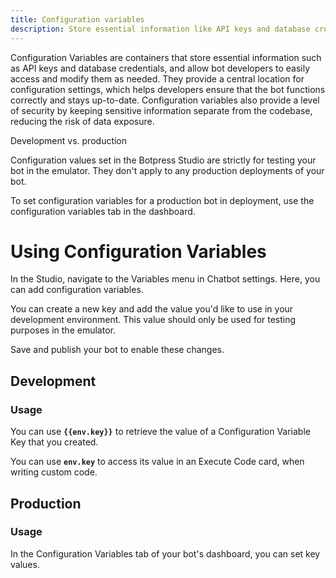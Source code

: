 ```yaml
---
title: Configuration variables
description: Store essential information like API keys and database credentials.
---
```


Configuration Variables are containers that store essential information such as API keys and database credentials, and allow bot developers to easily access and modify them as needed. They provide a central location for configuration settings, which helps developers ensure that the bot functions correctly and stays up-to-date. Configuration variables also provide a level of security by keeping sensitive information separate from the codebase, reducing the risk of data exposure.

<Note>
Development vs. production

Configuration values set in the Botpress Studio are strictly for testing your bot in the emulator. They don't apply to any production deployments of your bot.

To set configuration variables for a production bot in deployment, use the configuration variables tab in the dashboard.
</Note>

# Using Configuration Variables

In the Studio, navigate to the Variables menu in Chatbot settings. Here, you can add configuration variables.

You can create a new key and add the value you'd like to use in your development environment. This value should only be used for testing purposes in the emulator.

Save and publish your bot to enable these changes.

## Development

### Usage

You can use **`{{env.key}}`** to retrieve the value of a Configuration Variable Key that you created.

You can use **`env.key`** to access its value in an Execute Code card, when writing custom code.

## Production

### Usage

In the Configuration Variables tab of your bot's dashboard, you can set key values.

